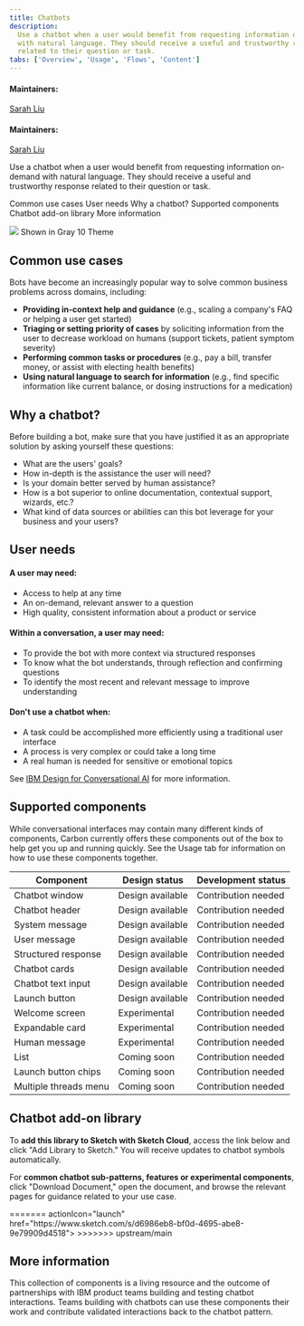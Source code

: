 ```yaml
---
title: Chatbots
description:
  Use a chatbot when a user would benefit from requesting information on-demand
  with natural language. They should receive a useful and trustworthy response
  related to their question or task.
tabs: ['Overview', 'Usage', 'Flows', 'Content']
---
```


#### Maintainers:

[Sarah Liu](https://w3.ibm.com/bluepages/profile.html?uid=5G1630897)


#### Maintainers:

[Sarah Liu](https://w3.ibm.com/bluepages/profile.html?uid=5G1630897)

<PageDescription>

Use a chatbot when a user would benefit from requesting information on-demand
with natural language. They should receive a useful and trustworthy response
related to their question or task.

</PageDescription>

<AnchorLinks>

<AnchorLink>Common use cases</AnchorLink>
<AnchorLink>User needs</AnchorLink>
<AnchorLink>Why a chatbot?</AnchorLink>
<AnchorLink>Supported components</AnchorLink>
<AnchorLink>Chatbot add-on library</AnchorLink>
<AnchorLink>More information</AnchorLink>

</AnchorLinks>

<Image src="/images/chatbot-0.png" />

<Caption>Shown in Gray 10 Theme</Caption>

## Common use cases

Bots have become an increasingly popular way to solve common business problems
across domains, including:

- **Providing in-context help and guidance** (e.g., scaling a company's FAQ or
  helping a user get started)
- **Triaging or setting priority of cases** by soliciting information from the
  user to decrease workload on humans (support tickets, patient symptom
  severity)
- **Performing common tasks or procedures** (e.g., pay a bill, transfer money,
  or assist with electing health benefits)
- **Using natural language to search for information** (e.g., find specific
  information like current balance, or dosing instructions for a medication)

## Why a chatbot?

Before building a bot, make sure that you have justified it as an appropriate
solution by asking yourself these questions:

- What are the users' goals?
- How in-depth is the assistance the user will need?
- Is your domain better served by human assistance?
- How is a bot superior to online documentation, contextual support, wizards,
  etc.?
- What kind of data sources or abilities can this bot leverage for your business
  and your users?

## User needs

#### A user may need:

- Access to help at any time
- An on-demand, relevant answer to a question
- High quality, consistent information about a product or service

#### Within a conversation, a user may need:

- To provide the bot with more context via structured responses
- To know what the bot understands, through reflection and confirming questions
- To identify the most recent and relevant message to improve understanding

#### Don't use a chatbot when:

- A task could be accomplished more efficiently using a traditional user
  interface
- A process is very complex or could take a long time
- A real human is needed for sensitive or emotional topics

See
[IBM Design for Conversational AI](https://www.ibm.com/design/ai/conversation)
for more information.

## Supported components

While conversational interfaces may contain many different kinds of components,
Carbon currently offers these components out of the box to help get you up and
running quickly. See the Usage tab for information on how to use these
components together.

| Component             | Design status                            | Development status                               |
| --------------------- | ---------------------------------------- | ------------------------------------------------ |
| Chatbot window        | <Tag type="green">Design available</Tag> | <Tag type="cool-gray"> Contribution needed</Tag> |
| Chatbot header        | <Tag type="green">Design available</Tag> | <Tag type="cool-gray"> Contribution needed</Tag> |
| System message        | <Tag type="green">Design available</Tag> | <Tag type="cool-gray"> Contribution needed</Tag> |
| User message          | <Tag type="green">Design available</Tag> | <Tag type="cool-gray"> Contribution needed</Tag> |
| Structured response   | <Tag type="green">Design available</Tag> | <Tag type="cool-gray"> Contribution needed</Tag> |
| Chatbot cards         | <Tag type="green">Design available</Tag> | <Tag type="cool-gray"> Contribution needed</Tag> |
| Chatbot text input    | <Tag type="green">Design available</Tag> | <Tag type="cool-gray"> Contribution needed</Tag> |
| Launch button         | <Tag type="green">Design available</Tag> | <Tag type="cool-gray"> Contribution needed</Tag> |
| Welcome screen        | <Tag type="teal"> Experimental </Tag>    | <Tag type="cool-gray"> Contribution needed</Tag> |
| Expandable card       | <Tag type="teal"> Experimental </Tag>    | <Tag type="cool-gray"> Contribution needed</Tag> |
| Human message         | <Tag type="teal"> Experimental </Tag>    | <Tag type="cool-gray"> Contribution needed</Tag> |
| List                  | <Tag type="purple"> Coming soon </Tag>   | <Tag type="cool-gray"> Contribution needed</Tag> |
| Launch button chips   | <Tag type="purple"> Coming soon </Tag>   | <Tag type="cool-gray"> Contribution needed</Tag> |
| Multiple threads menu | <Tag type="purple"> Coming soon </Tag>   | <Tag type="cool-gray"> Contribution needed</Tag> |

## Chatbot add-on library

To **add this library to Sketch with Sketch Cloud**, access the link below and
click "Add Library to Sketch." You will receive updates to chatbot symbols
automatically.

For **common chatbot sub-patterns, features or experimental components**, click
"Download Document," open the document, and browse the relevant pages for
guidance related to your use case.

<Column colMd={4} colLg={4} noGutterSm>
  <ResourceCard
    subTitle="Sketch library"
    title="Chatbot Design Kit"
    aspectRatio="2:1"
<<<<<<< HEAD
    actionIcon="download"
    href="sketch://add-library/cloud/d6986eb8-bf0d-4695-abe8-9e79909d4518">
=======
    actionIcon="launch"
    href="https://www.sketch.com/s/d6986eb8-bf0d-4695-abe8-9e79909d4518">
>>>>>>> upstream/main
    <MdxIcon name="sketch" />
  </ResourceCard>
</Column>

## More information

This collection of components is a living resource and the outcome of
partnerships with IBM product teams building and testing chatbot interactions.
Teams building with chatbots can use these components their work and contribute
validated interactions back to the chatbot pattern.

